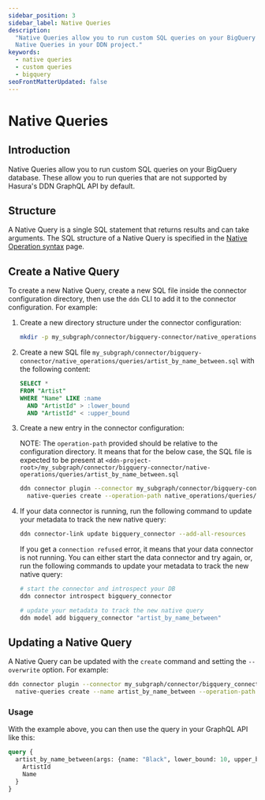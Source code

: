 ```yaml
---
sidebar_position: 3
sidebar_label: Native Queries
description:
  "Native Queries allow you to run custom SQL queries on your BigQuery database. This page explains how to configure
  Native Queries in your DDN project."
keywords:
  - native queries
  - custom queries
  - bigquery
seoFrontMatterUpdated: false
---
```


# Native Queries

## Introduction

Native Queries allow you to run custom SQL queries on your BigQuery database. These allow you to run queries that are
not supported by Hasura's DDN GraphQL API by default.

## Structure

A Native Query is a single SQL statement that returns results and can take arguments. The SQL structure of a Native
Query is specified in the [Native Operation syntax](/reference/connectors/bigquery/native-operations/syntax.mdx) page.

## Create a Native Query

To create a new Native Query, create a new SQL file inside the connector configuration directory, then use the `ddn` CLI
to add it to the connector configuration. For example:

1. Create a new directory structure under the connector configuration:

   ```sh
   mkdir -p my_subgraph/connector/bigquery-connector/native_operations/queries/
   ```

2. Create a new SQL file `my_subgraph/connector/bigquery-connector/native_operations/queries/artist_by_name_between.sql` with
   the following content:

   ```sql
   SELECT *
   FROM "Artist"
   WHERE "Name" LIKE :name
     AND "ArtistId" > :lower_bound
     AND "ArtistId" < :upper_bound
   ```

3. Create a new entry in the connector configuration:

   NOTE: The `operation-path` provided should be relative to the configuration directory. It means that for the below case,
   the SQL file is expected to be present at `<ddn-project-root>/my_subgraph/connector/bigquery-connector/native-operations/queries/artist_by_name_between.sql`

   ```sh
   ddn connector plugin --connector my_subgraph/connector/bigquery-connector/connector.yaml -- \
     native-queries create --operation-path native_operations/queries/artist_by_name_between.sql --name artist_by_name_between
   ```

4. If your data connector is running, run the following command to update your metadata to track the new native query:

   ```sh
   ddn connector-link update bigquery_connector --add-all-resources
   ```

   If you get a `connection refused` error, it means that your data connector is not running. You can either start the
   data connector and try again, or, run the following commands to update your metadata to track the new native query:

   ```sh
   # start the connector and introspect your DB
   ddn connector introspect bigquery_connector

   # update your metadata to track the new native query
   ddn model add bigquery_connector "artist_by_name_between"
   ```

## Updating a Native Query

A Native Query can be updated with the `create` command and setting the `--overwrite` option. For example:

```sh
ddn connector plugin --connector my_subgraph/connector/bigquery_connector/connector.yaml -- \
  native-queries create --name artist_by_name_between --operation-path native_operations/queries/artist_by_name_between.sql  --overwrite
```

### Usage

With the example above, you can then use the query in your GraphQL API like this:

```graphql
query {
  artist_by_name_between(args: {name: "Black", lower_bound: 10, upper_bound: 50}) {
    ArtistId
    Name
  }
}
```
